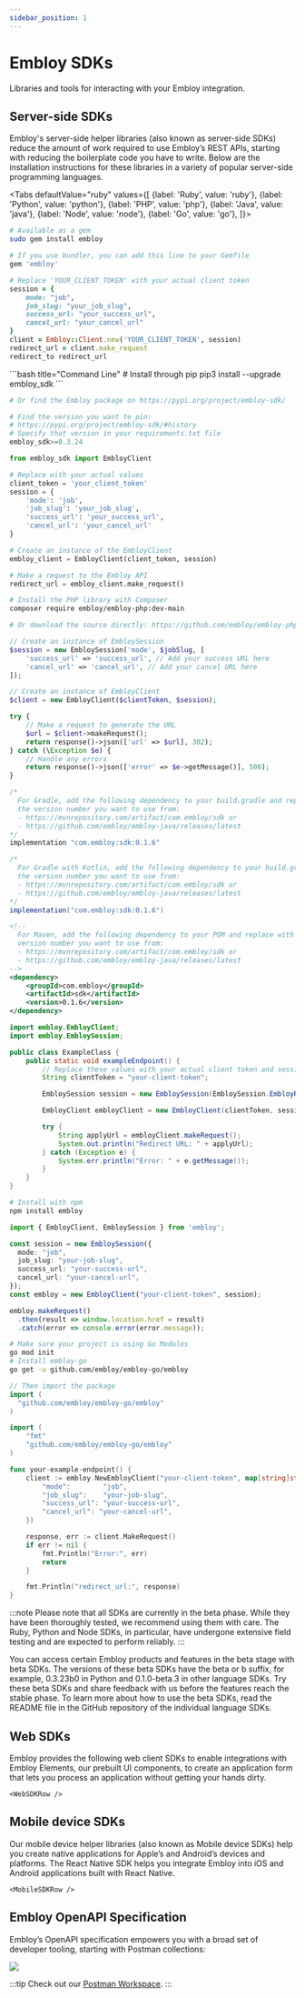 ```yaml
---
sidebar_position: 1
---
```



# Embloy SDKs

Libraries and tools for interacting with your Embloy integration.

## Server-side SDKs

Embloy's server-side helper libraries (also known as server-side SDKs) reduce the amount of work required to use Embloy’s REST APIs, starting with reducing the boilerplate code you have to write. Below are the installation instructions for these libraries in a variety of popular server-side programming languages.

<Tabs
  defaultValue="ruby"
  values={[
    {label: 'Ruby', value: 'ruby'},
    {label: 'Python', value: 'python'},
    {label: 'PHP', value: 'php'},
    {label: 'Java', value: 'java'},
    {label: 'Node', value: 'node'},
    {label: 'Go', value: 'go'},
  ]}>
<!--    {label: '.NET', value: 'dotnet'},-->

<!--------------------------------------------- RUBY SDK ----------------------------------------------->

<TabItem value="ruby">

```bash title="Command Line"
# Available as a gem
sudo gem install embloy
```

```ruby title="Gemfile"
# If you use bundler, you can add this line to your Gemfile
gem 'embloy'
```

```ruby title="app/controllers/your-controller.rb"
# Replace 'YOUR_CLIENT_TOKEN' with your actual client token
session = {
    mode: "job",
    job_slug: "your_job_slug",
    success_url: "your_success_url",
    cancel_url: "your_cancel_url"
}
client = Embloy::Client.new('YOUR_CLIENT_TOKEN', session)
redirect_url = client.make_request
redirect_to redirect_url
```

</TabItem>

<!--------------------------------------------- PYTHON SDK ----------------------------------------------->

<TabItem value="python">
```bash title="Command Line"
# Install through pip
pip3 install --upgrade embloy_sdk
```
 
```bash title="PyPi"
# Or find the Embloy package on https://pypi.org/project/embloy-sdk/
```

```python title="requirements.txt"
# Find the version you want to pin:
# https://pypi.org/project/embloy-sdk/#history
# Specify that version in your requirements.txt file
embloy_sdk>=0.3.24
```

```python title="your-example-service.py"
from embloy_sdk import EmbloyClient

# Replace with your actual values
client_token = 'your_client_token'
session = {
    'mode': 'job',
    'job_slug': 'your_job_slug',
    'success_url': 'your_success_url',
    'cancel_url': 'your_cancel_url'
}

# Create an instance of the EmbloyClient
embloy_client = EmbloyClient(client_token, session)

# Make a request to the Embloy API
redirect_url = embloy_client.make_request()
```

</TabItem>

<!--------------------------------------------- PHP SDK ----------------------------------------------->

<TabItem value="php">

```bash title="Command Line"
# Install the PHP library with Composer
composer require embloy/embloy-php:dev-main
```

```bash title="Source"
# Or download the source directly: https://github.com/embloy/embloy-php/releases
```

```php title="ExampleController.php"
// Create an instance of EmbloySession
$session = new EmbloySession('mode', $jobSlug, [
    'success_url' => 'success_url', // Add your success URL here
    'cancel_url' => 'cancel_url', // Add your cancel URL here
]);

// Create an instance of EmbloyClient
$client = new EmbloyClient($clientToken, $session);

try {
    // Make a request to generate the URL
    $url = $client->makeRequest();
    return response()->json(['url' => $url], 302);
} catch (\Exception $e) {
    // Handle any errors
    return response()->json(['error' => $e->getMessage()], 500);
}
```

</TabItem>

<!--------------------------------------------- JAVA SDK ----------------------------------------------->

<TabItem value="java">

```Java title="build.gradle"
/*
  For Gradle, add the following dependency to your build.gradle and replace with
  the version number you want to use from:
  - https://mvnrepository.com/artifact/com.embloy/sdk or
  - https://github.com/embloy/embloy-java/releases/latest
*/
implementation "com.embloy:sdk:0.1.6"
```

```Java title="build.gradle.kts"
/*
  For Gradle with Kotlin, add the following dependency to your build.gradle.kts and replace with
  the version number you want to use from:
  - https://mvnrepository.com/artifact/com.embloy/sdk or
  - https://github.com/embloy/embloy-java/releases/latest
*/
implementation("com.embloy:sdk:0.1.6")
```

```XML title="pom.xml"
<!--
  For Maven, add the following dependency to your POM and replace with the
  version number you want to use from:
  - https://mvnrepository.com/artifact/com.embloy/sdk or
  - https://github.com/embloy/embloy-java/releases/latest
-->
<dependency>
    <groupId>com.embloy</groupId>
    <artifactId>sdk</artifactId>
    <version>0.1.6</version>
</dependency>
```

```Java title="your-example-controller.java"
import embloy.EmbloyClient;
import embloy.EmbloySession;

public class ExampleClass {
    public static void exampleEndpoint() {
        // Replace these values with your actual client token and session data
        String clientToken = "your-client-token";

        EmbloySession session = new EmbloySession(EmbloySession.EmbloyRequestMode.JOB_MODE, "your-job-slug", "your-success-url", "your-cancel-url");

        EmbloyClient embloyClient = new EmbloyClient(clientToken, session);

        try {
            String applyUrl = embloyClient.makeRequest();
            System.out.println("Redirect URL: " + applyUrl);
        } catch (Exception e) {
            System.err.println("Error: " + e.getMessage());
        }
    }
}
```

</TabItem>

<!--------------------------------------------- NODE SDK ----------------------------------------------->

<TabItem value="node">

```bash title="Command Line"
# Install with npm
npm install embloy
```

```Typescript title="your-example-service.ts"
import { EmbloyClient, EmbloySession } from 'embloy';

const session = new EmbloySession({
  mode: "job",
  job_slug: "your-job-slug",
  success_url: "your-success-url",
  cancel_url: "your-cancel-url",
});
const embloy = new EmbloyClient("your-client-token", session);

embloy.makeRequest()
  .then(result => window.location.href = result)
  .catch(error => console.error(error.message));
```

</TabItem>

<!--------------------------------------------- GO SDK ----------------------------------------------->

<TabItem value="go">

```bash title="Command Line"
# Make sure your project is using Go Modules
go mod init
# Install embloy-go
go get -u github.com/embloy/embloy-go/embloy
```

```Go title="app.go"
// Then import the package
import (
  "github.com/embloy/embloy-go/embloy"
)
```

```go title="your-example-service.go"
import (
    "fmt"
    "github.com/embloy/embloy-go/embloy"
)

func your-example-endpoint() {
    client := embloy.NewEmbloyClient("your-client-token", map[string]string{
        "mode":        "job",
        "job_slug":    "your-job-slug",
        "success_url": "your-success-url",
        "cancel_url": "your-cancel-url",
    })

    response, err := client.MakeRequest()
    if err != nil {
        fmt.Println("Error:", err)
        return
    }

    fmt.Println("redirect_url:", response)
}
```

</TabItem>

<!--------------------------------------------- DOTNET SDK ----------------------------------------------->

<!--
  <TabItem value="dotnet">
  ```bash title="Command Line"
  # Install with dotnet
  dotnet add package Embloy.net
  dotnet restore
  ```
-->

<!--

  ```bash title="Command Line"
  # Or install with NuGet
  Install-Package Embloy.net
  ```
  </TabItem>
-->

</Tabs>

:::note
Please note that all SDKs are currently in the beta phase. While they have been thoroughly tested, we recommend using them with care. The Ruby, Python and Node SDKs, in particular, have undergone extensive field testing and are expected to perform reliably.
:::

You can access certain Embloy products and features in the beta stage with beta SDKs. The versions of these beta SDKs have the beta or b suffix, for example, 0.3.23b0 in Python and 0.1.0-beta.3 in other language SDKs. Try these beta SDKs and share feedback with us before the features reach the stable phase. To learn more about how to use the beta SDKs, read the README file in the GitHub repository of the individual language SDKs.

## Web SDKs

Embloy provides the following web client SDKs to enable integrations with Embloy Elements, our prebuilt UI components, to create an application form that lets you process an application without getting your hands dirty.

```mdx-code-block
<WebSDKRow />
```

## Mobile device SDKs

Our mobile device helper libraries (also known as Mobile device SDKs) help you create native applications for Apple’s and Android’s devices and platforms. The React Native SDK helps you integrate Embloy into iOS and Android applications built with React Native.

```mdx-code-block
<MobileSDKRow />
```

## Embloy OpenAPI Specification

Embloy’s OpenAPI specification empowers you with a broad set of developer tooling, starting with Postman collections:

[<img src="https://run.pstmn.io/button.svg"/>](https://god.gw.postman.com/run-collection/24977803-e44099dd-6647-4b78-bd7a-03293e47dee5?action=collection%2Ffork&source=rip_markdown&collection-url=entityId%3D24977803-e44099dd-6647-4b78-bd7a-03293e47dee5%26entityType%3Dcollection%26workspaceId%3D6b47d1cc-f4b3-4522-8ab1-98a55f18324c)

:::tip
Check out our [Postman Workspace](https://www.postman.com/embloy/workspace/embloy-workspace/collection/24977803-e44099dd-6647-4b78-bd7a-03293e47dee5).
:::
